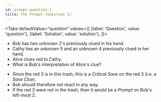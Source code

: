 ```yaml
---
id: prompt-question-1
title: The Prompt (Question 1)
---
```



<BeginnersGuideProgress id="prompt-question-1" />

<!-- lint disable no-undefined-references -->

<Tabs
  defaultValue="question"
  values={[
    {label: 'Question', value: 'question'},
    {label: 'Solution', value: 'solution'},
  ]}>
<TabItem value="question">

- Bob has two unknown 2's previously clued in his hand.
- Cathy has an unknown 5 and an unknown 4 previously clued in her hand.
- Alice clues red to Cathy.
- What is Bob's interpretation of Alice's clue?

</TabItem>
<TabItem value="solution">

- Since the red 3 is in this trash, this is a _Critical Save_ on the red 3 (i.e. a _Save Clue_).
- Bob should therefore not react in any way.
- If the red 3 were not in the trash, then it would be a _Prompt_ on Bob's left-most 2.

</TabItem>
</Tabs>

<PromptQuestion1 />
